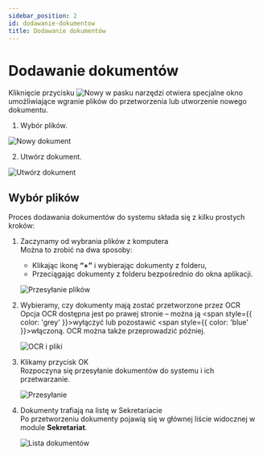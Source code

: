 ```yaml
---
sidebar_position: 2
id: dodawanie-dokumentow
title: Dodawanie dokumentów
---
```


# Dodawanie dokumentów

Kliknięcie przycisku ![Nowy](/img/nowy.png) w pasku narzędzi otwiera specjalne okno umożliwiające wgranie plików do przetworzenia lub utworzenie nowego dokumentu.

1. Wybór plików.

![Nowy dokument](/img/nowy_dokument.png)

2. Utwórz dokument.

![Utwórz dokument](/img/nowy_dokument2.png)

## Wybór plików

Proces dodawania dokumentów do systemu składa się z kilku prostych kroków:

1. Zaczynamy od wybrania plików z komputera  
   Można to zrobić na dwa sposoby:  
   - Klikając ikonę **“+”** i wybierając dokumenty z folderu,  
   - Przeciągając dokumenty z folderu bezpośrednio do okna aplikacji.

   ![Przesyłanie plików](/img/przesylanie_dok.png)

2. Wybieramy, czy dokumenty mają zostać przetworzone przez OCR  
   Opcja OCR dostępna jest po prawej stronie – można ją <span style={{ color: 'grey' }}>wyłączyć</span> lub pozostawić <span style={{ color: 'blue' }}>włączoną</span>. OCR można także przeprowadzić później.

   ![OCR i pliki](/img/wybor_plikow_ocr.png)

3. Klikamy przycisk OK  
   Rozpoczyna się przesyłanie dokumentów do systemu i ich przetwarzanie.

   ![Przesyłanie](/img/ladowanie_dok.png)

4. Dokumenty trafiają na listę w Sekretariacie  
   Po przetworzeniu dokumenty pojawią się w głównej liście widocznej w module **Sekretariat**.

   ![Lista dokumentów](/img/sekretariat_lista.png)
